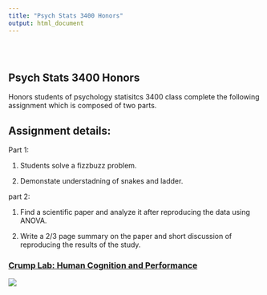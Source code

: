 ```yaml
---
title: "Psych Stats 3400 Honors"
output: html_document
---
```


<style type="text/css">
.title {
  display: none;
}

#getting-started img {
  margin-right: 10px;
}

</style>

<div class="row" style="padding-top: 30px;">
<div class="col-sm-6">

# **Psych Stats 3400 Honors**

Honors students of psychology statisitcs 3400 class complete the following assignment which is composed of two parts.

## Assignment details:
Part 1:

1. Students solve a fizzbuzz problem. 

2. Demonstate understadning of snakes and ladder. 

part 2: 

1. Find a scientific paper and analyze it after reproducing the data using ANOVA. 

2. Write a 2/3 page summary on the paper and short discussion of reproducing the results of the study. 


</div>
<div class="col-sm-6">

### [Crump Lab: Human Cognition and Performance](https://crumplab.github.io)

<a href = "https://crumplab.github.io">
![](images/logo.png)
</a>
</div>
